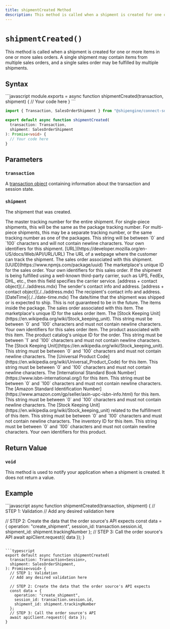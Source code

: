 ```yaml
---
title: shipmentCreated Method
description: This method is called when a shipment is created for one or more items in one or more sales orders.
---
```



`shipmentCreated()`
===========================
This method is called when a shipment is created for one or more items in one or more sales orders.
  A single shipment may contain items from multiple sales orders, and a single sales order
  may be fulfilled by multiple shipments.


Syntax
-----------------------------------------------
<CodeWrapper>
```javascript
module.exports = async function shipmentCreated(transaction, shipment) {
  // Your code here
}
```

```typescript
import { Transaction, SalesOrderShipment } from "@shipengine/connect-sdk";

export default async function shipmentCreated(
  transaction: Transaction,
  shipment: SalesOrderShipment
): Promise<void> {
  // Your code here
}
```
</CodeWrapper>



Parameters
-----------------------------------------------

### `transaction`
A [transaction object](../transaction.mdx) containing information about the transaction and session state.

### `shipment`
The shipment that was created.

<Reference>

  <Field name="trackingNumber" type="string" nullable={false}>
    <Description>
      The master tracking number for the entire shipment. For single-piece shipments, this will be the same as the package tracking number. For multi-piece shipments, this may be a separate tracking number, or the same tracking number as one of the packages. This string will be between `0` and `100` characters and will not contain newline characters.
    </Description>
  </Field>

  <Field name="identifiers" type="object" nullable={false}>
    <Description>
      Your own identifiers for this shipment.
    </Description>
  </Field>

  <Field name="trackingURL" nullable={true}>
    <Type>
      [URL](https://developer.mozilla.org/en-US/docs/Web/API/URL/URL)
    </Type>
    <Description>
      The URL of a webpage where the customer can track the shipment.
    </Description>
  </Field>

  <Field name="salesOrder" type="object" nullable={false}>
    <Description>
      The sales order associated with this shipment.
    </Description>
  </Field>

  <Field name="salesOrder.id" nullable={false}>
    <Type>
      [UUID](https://www.npmjs.com/package/uuid)
    </Type>
    <Description>
      The marketplace's unique ID for the sales order.
    </Description>
  </Field>

  <Field name="salesOrder.identifiers" type="object" nullable={false}>
    <Description>
      Your own identifiers for this sales order.
    </Description>
  </Field>

  <Field name="fulfillmentService" type="string" nullable={true}>
    <Description>
      If the shipment is being fulfilled using a well-known third-party carrier, such as UPS, FedEx, DHL, etc., then this field specifies the carrier service.
    </Description>
  </Field>

  <Field name="shipFrom" nullable={true}>
    <Type>
      [address + contact object](./../address.mdx)
    </Type>
    <Description>
      The sender's contact info and address.
    </Description>
  </Field>

  <Field name="shipTo" nullable={false}>
    <Type>
      [address + contact object](./../address.mdx)
    </Type>
    <Description>
      The recipient's contact info and address.
    </Description>
  </Field>

  <Field name="shipDateTime" nullable={false}>
    <Type>
      [DateTime](./../date-time.mdx)
    </Type>
    <Description>
      The date/time that the shipment was shipped or is expected to ship. This is not guaranteed to be in the future.
    </Description>
  </Field>

  <Field name="contents" type="object[]">
    <Description>
      The items inside the package.
    </Description>
  </Field>

  <Field name="contents[].salesOrderItem" type="object" nullable={true}>
    <Description>
      The sales order associated with this item.
    </Description>
  </Field>

  <Field name="contents[].salesOrderItem.id" type="string" nullable={false}>
    <Description>
      The marketplace's unique ID for the sales order item.
    </Description>
  </Field>

  <Field name="contents[].salesOrderItem.sku" type="string" nullable={false}>
    <Description>
      The [Stock Keeping Unit](https://en.wikipedia.org/wiki/Stock_keeping_unit). This string must be between `0` and `100` characters and must not contain newline characters.
    </Description>
  </Field>

  <Field name="contents[].salesOrderItem.identifiers" type="object" nullable={false}>
    <Description>
      Your own identifiers for this sales order item.
    </Description>
  </Field>

  <Field name="contents[].product" type="object" nullable={false}>
    <Description>
      The product associated with this item.
    </Description>
  </Field>

  <Field name="contents[].product.id" type="string" nullable={false}>
    <Description>
      The product catalog's unique ID for the order. This string must be between `1` and `100` characters and must not contain newline characters.
    </Description>
  </Field>

  <Field name="contents[].product.sku" type="string" nullable={false}>
    <Description>
      The [Stock Keeping Unit](https://en.wikipedia.org/wiki/Stock_keeping_unit). This string must be between `0` and `100` characters and must not contain newline characters.
    </Description>
  </Field>

  <Field name="contents[].product.upc" type="string" nullable={false}>
    <Description>
      The [Universal Product Code](https://en.wikipedia.org/wiki/Universal_Product_Code) for this item. This string must be between `0` and `100` characters and must not contain newline characters.
    </Description>
  </Field>

  <Field name="contents[].product.isbn" type="string" nullable={false}>
    <Description>
      The [International Standard Book Number](https://www.isbn-international.org/) for this item. This string must be between `0` and `100` characters and must not contain newline characters.
    </Description>
  </Field>

  <Field name="contents[].product.asin" type="string" nullable={false}>
    <Description>
      The [Amazon Standard Identification Number](https://www.amazon.com/gp/seller/asin-upc-isbn-info.html) for this item. This string must be between `0` and `100` characters and must not contain newline characters.
    </Description>
  </Field>

  <Field name="contentes[].product.fulfillmentSku" type="string" nullable={false}>
    <Description>
      The [Stock Keeping Unit](https://en.wikipedia.org/wiki/Stock_keeping_unit) related to the fulfillment of this item. This string must be between `0` and `100` characters and must not contain newline characters.
    </Description>
  </Field>

  <Field name="contents[].product.inventoryID" type="string" nullable={false}>
    <Description>
      The inventory ID for this item. This string must be between `0` and `100` characters and must not contain newline characters.
    </Description>
  </Field>

  <Field name="contents[].product.identifiers" type="object" nullable={false}>
    <Description>
      Your own identifiers for this product.
    </Description>
  </Field>

</Reference>



Return Value
-----------------------------------------------
### `void`
This method is used to notify your application when a shipment is created. It does not return a value.




Example
-----------------------------------------------
<CodeWrapper>
```javascript
async function shipmentCreated(transaction, shipment) {
  // STEP 1: Validation
  // Add any desired validation here

  // STEP 2: Create the data that the order source's API expects
  const data = {
    operation: "create_shipment",
    session_id: transaction.session.id,
    shipment_id: shipment.trackingNumber
  };
  // STEP 3: Call the order source's API
  await apiClient.request({ data });
}
```

```typescript
export default async function shipmentCreated(
  transaction: Transaction<Session>,
  shipment: SalesOrderShipment,
): Promise<void> {
  // STEP 1: Validation
  // Add any desired validation here

  // STEP 2: Create the data that the order source's API expects
  const data = {
    operation: "create_shipment",
    session_id: transaction.session.id,
    shipment_id: shipment.trackingNumber
  };
  // STEP 3: Call the order source's API
  await apiClient.request({ data });
}
```
</CodeWrapper>
